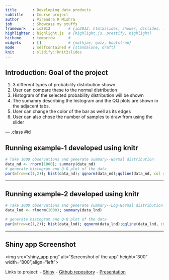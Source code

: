 ```yaml
---
title       : Developing data products
subtitle    : Course project
author      : Virendra R Mishra
job         : Showcase my stuffs
framework   : io2012        # {io2012, html5slides, shower, dzslides, ...}
highlighter : highlight.js  # {highlight.js, prettify, highlight}
hitheme     : tomorrow      # 
widgets     : []            # {mathjax, quiz, bootstrap}
mode        : selfcontained # {standalone, draft}
knit        : slidify::knit2slides
---
```


## Introduction: Goal of the project

1. 3 different types of probability distribution shown
2. User can compare these to the normal distribution
3. Histogram of the selected probability distribution will be shown
4. The sumamry describing the histogram and the QQ plots are shown in the adjacent tabs.
5. User can change the color of the bar as well as its edges
6. User can also chose the number of samples to draw from using the slider

--- .class #id 

## Running example-1 developed using knitr

```r
# Take 1000 observations and generate summary--Normal distribution
data_nd <- rnorm(1000); summary(data_nd)
# generate histogram and Q-Q plot of the data
par(mfrow=c(1,2)); hist(data_nd); qqnorm(data_nd);qqline(data_nd, col = 2,lwd=2,lty=2);
```

---

## Running example-2 developed using knitr

```r
# Take 1000 observations and generate summary--Log-Normal distribution
data_lnd <- rlnorm(1000); summary(data_lnd)

# generate histogram and Q-Q plot of the data
par(mfrow=c(1,2)); hist(data_lnd); qqnorm(data_lnd);qqline(data_lnd, col = 2,lwd=2,lty=2);
```

---
## Shiny app Screenshot
<p>
<img src="shiny_app.png" alt="Screenshot of the app" height="300" width="800",align="left">
</p>

 Links to project:
  - [Shiny](http://virendram.shinyapps.io/my_shiny_app/)
  - [Github repository](https://github.com/virendram/data_products_course_project)
  - [Presentation](http://virendram.github.io/data_products_course_project)

